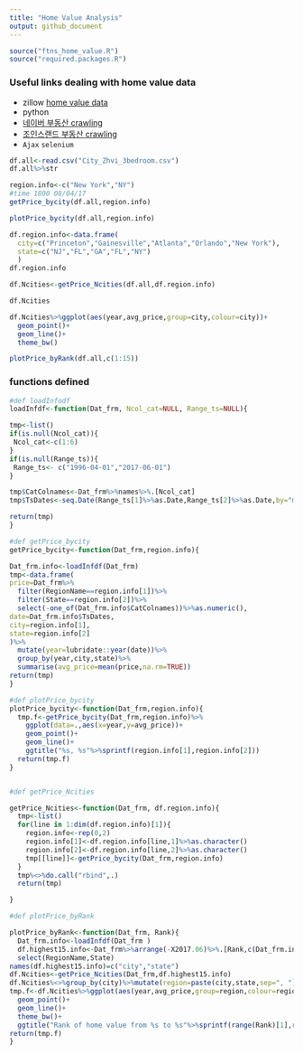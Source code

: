 ```yaml
---
title: "Home Value Analysis"
output: github_document
---
```


```r
source("ftns_home_value.R")
source("required.packages.R")
```

### Useful links dealing with home value data 
- zillow [home value data](https://www.zillow.com/research/data/)
- python 
- [네이버 부동산 crawling](http://nbviewer.jupyter.org/urls/financedata.github.io/posts/naver-land-crawling.ipynb)
- [조인스랜드 부동산 crawling](http://nbviewer.jupyter.org/urls/financedata.github.io/posts/joins-land-crawling.ipynb) 
- `Ajax` `selenium`



```r
df.all<-read.csv("City_Zhvi_3bedroom.csv")
df.all%>%str
```

```r
region.info<-c("New York","NY")
#time 1800 08/04/17
getPrice_bycity(df.all,region.info)

```


```r
plotPrice_bycity(df.all,region.info)

```



```r

df.region.info<-data.frame(
  city=c("Princeton","Gainesville","Atlanta","Orlando","New York"),
  state=c("NJ","FL","GA","FL","NY")
  )
df.region.info
```


```r

df.Ncities<-getPrice_Ncities(df.all,df.region.info)

df.Ncities
```

```r

df.Ncities%>%ggplot(aes(year,avg_price,group=city,colour=city))+
  geom_point()+
  geom_line()+
  theme_bw()

```


```r
plotPrice_byRank(df.all,c(1:15))

```


### functions defined
```r

#def loadInfodf
loadInfdf<-function(Dat_frm, Ncol_cat=NULL, Range_ts=NULL){

tmp<-list()
if(is.null(Ncol_cat)){
 Ncol_cat<-c(1:6)
}
if(is.null(Range_ts)){
 Range_ts<- c("1996-04-01","2017-06-01")
}

tmp$CatColnames<-Dat_frm%>%names%>%.[Ncol_cat]
tmp$TsDates<-seq.Date(Range_ts[1]%>%as.Date,Range_ts[2]%>%as.Date,by="month")

return(tmp)
}

#def getPrice_bycity
getPrice_bycity<-function(Dat_frm,region.info){

Dat_frm.info<-loadInfdf(Dat_frm)
tmp<-data.frame(
price=Dat_frm%>%
  filter(RegionName==region.info[1])%>%
  filter(State==region.info[2])%>%
  select(-one_of(Dat_frm.info$CatColnames))%>%as.numeric(),
date=Dat_frm.info$TsDates,
city=region.info[1],
state=region.info[2]
)%>%
  mutate(year=lubridate::year(date))%>%
  group_by(year,city,state)%>%
  summarise(avg_price=mean(price,na.rm=TRUE))
return(tmp)
}

#def plotPrice_bycity
plotPrice_bycity<-function(Dat_frm,region.info){
  tmp.f<-getPrice_bycity(Dat_frm,region.info)%>%
    ggplot(data=.,aes(x=year,y=avg_price))+
    geom_point()+
    geom_line()+
    ggtitle("%s, %s"%>%sprintf(region.info[1],region.info[2]))
  return(tmp.f)
}


#def getPrice_Ncities

getPrice_Ncities<-function(Dat_frm, df.region.info){
  tmp<-list()
  for(line in 1:dim(df.region.info)[1]){
    region.info<-rep(0,2)
    region.info[1]<-df.region.info[line,1]%>%as.character()
    region.info[2]<-df.region.info[line,2]%>%as.character()
    tmp[[line]]<-getPrice_bycity(Dat_frm,region.info)
  }
  tmp%<>%do.call("rbind",.)
  return(tmp)  

}

#def plotPrice_byRank 

plotPrice_byRank<-function(Dat_frm, Rank){
  Dat_frm.info<-loadInfdf(Dat_frm )
  df.highest15.info<-Dat_frm%>%arrange(-X2017.06)%>%.[Rank,c(Dat_frm.info$CatColnames)]%>%
  select(RegionName,State)
names(df.highest15.info)=c("city","state")
df.Ncities<-getPrice_Ncities(Dat_frm,df.highest15.info)
df.Ncities%<>%group_by(city)%>%mutate(region=paste(city,state,sep=", "))
tmp.f<-df.Ncities%>%ggplot(aes(year,avg_price,group=region,colour=region))+
  geom_point()+
  geom_line()+
  theme_bw()+
  ggtitle("Rank of home value from %s to %s"%>%sprintf(range(Rank)[1],range(Rank)[2]))
return(tmp.f)
}
```
